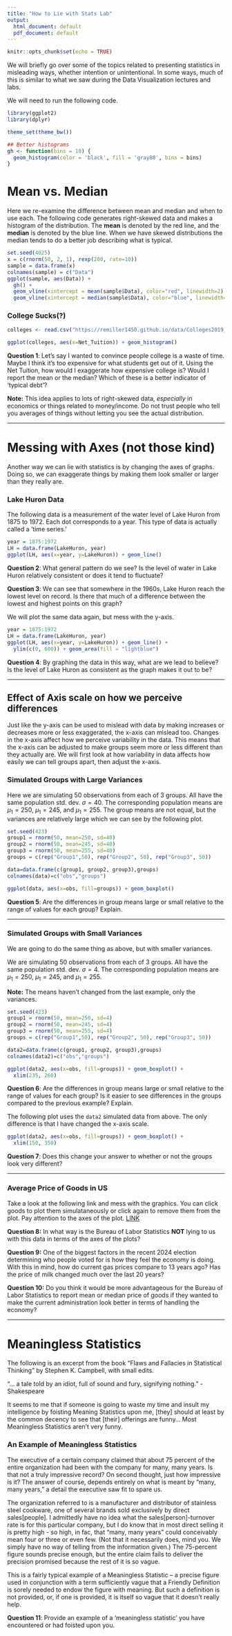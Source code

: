 ---
title: "How to Lie with Stats Lab"
output:
  html_document: default
  pdf_document: default
---

```{r setup, include=FALSE}
knitr::opts_chunk$set(echo = TRUE)
```

We will briefly go over some of the topics related to presenting statistics in misleading ways, whether intention or unintentional. In some ways, much of this is similar to what we saw during the Data Visualization lectures and labs.

We will need to run the following code.

```{r, message=F, warning=F}
library(ggplot2)
library(dplyr)

theme_set(theme_bw())

## Better histograms
gh <- function(bins = 10) {
  geom_histogram(color = 'black', fill = 'gray80', bins = bins)
}
```


# Mean vs. Median

Here we re-examine the difference between mean and median and when to use each. The following code generates right-skewed data and makes a histogram of the distribution. The **mean** is denoted by the red line, and the **median** is denoted by the blue line. When we have skewed distributions the median tends to do a better job describing what is typical.

```{r}
set.seed(4025)
x = c(rnorm(50, 2, 1), rexp(200, rate=10))
sample = data.frame(x)
colnames(sample) = c("Data")
ggplot(sample, aes(Data)) + 
  gh() + 
  geom_vline(xintercept = mean(sample$Data), color="red", linewidth=2) +
  geom_vline(xintercept = median(sample$Data), color="blue", linewidth=2)
```

### College Sucks(?)

```{r, message=F, warning=F}
colleges <- read.csv("https://remiller1450.github.io/data/Colleges2019_Complete.csv")

ggplot(colleges, aes(x=Net_Tuition)) + geom_histogram()
```

**Question 1**: Let's say I wanted to convince people college is a waste of time. Maybe I think it's too expensive for what students get out of it. Using the Net Tuition, how would I exaggerate how expensive college is? Would I report the mean or the median? Which of these is a better indicator of 'typical debt'?

**Note:** This idea applies to lots of right-skewed data, *especially* in economics or things related to money/income. Do not trust people who tell you averages of things without letting you see the actual distribution.

---

# Messing with Axes (not those kind)

Another way we can lie with statistics is by changing the axes of graphs. Doing so, we can exaggerate things by making them look smaller or larger than they really are.

### Lake Huron Data

The following data is a measurement of the water level of Lake Huron from 1875 to 1972. Each dot corresponds to a year. This type of data is actually called a 'time series.'

```{r, message=F, warning=F}
year = 1875:1972
LH = data.frame(LakeHuron, year)
ggplot(LH, aes(x=year, y=LakeHuron)) + geom_line()
```

**Question 2**: What general pattern do we see? Is the level of water in Lake Huron relatively consistent or does it tend to fluctuate?

**Question 3**: We can see that somewhere in the 1960s, Lake Huron reach the lowest level on record. Is there that much of a difference between the lowest and highest points on this graph?

We will plot the same data again, but mess with the y-axis.

```{r, message=F, warning=F}
year = 1875:1972
LH = data.frame(LakeHuron, year)
ggplot(LH, aes(x=year, y=LakeHuron)) + geom_line() +
  ylim(c(0, 600)) + geom_area(fill = "lightblue")
```

**Question 4**: By graphing the data in this way, what are we lead to believe? Is the level of Lake Huron as consistent as the graph makes it out to be?

---

## Effect of Axis scale on how we perceive differences

Just like the y-axis can be used to mislead with data by making increases or decreases more or less exaggerated, the x-axis can mislead too. Changes in the x-axis affect how we perceive variability in the data. This means that the x-axis can be adjusted to make groups seem more or less different than they actually are. We will first look at how variability in data affects how easily we can tell groups apart, then adjust the x-axis.

### Simulated Groups with Large Variances

Here we are simulating 50 observations from each of 3 groups. All have the same population std. dev. $\sigma=40$. The corresponding population means are $\mu_1 = 250$, $\mu_1 = 245$, and $\mu_1 = 255$. The group means are not equal, but the variances are relatively large which we can see by the following plot.

```{r}
set.seed(423)
group1 = rnorm(50, mean=250, sd=40)
group2 = rnorm(50, mean=245, sd=40)
group3 = rnorm(50, mean=255, sd=40)
groups = c(rep("Group1",50), rep("Group2", 50), rep("Group3", 50))

data=data.frame(c(group1, group2, group3),groups)
colnames(data)=c("obs","groups")

ggplot(data, aes(x=obs, fill=groups)) + geom_boxplot()
```

**Question 5**: Are the differences in group means large or small relative to the range of values for each group? Explain.

---

### Simulated Groups with Small Variances

We are going to do the same thing as above, but with smaller variances.

We are simulating 50 observations from each of 3 groups. All have the same population std. dev. $\sigma=4$. The corresponding population means are $\mu_1 = 250$, $\mu_1 = 245$, and $\mu_1 = 255$.

**Note:** The means haven't changed from the last example, only the variances.

```{r}
set.seed(423)
group1 = rnorm(50, mean=250, sd=4)
group2 = rnorm(50, mean=245, sd=4)
group3 = rnorm(50, mean=255, sd=4)
groups = c(rep("Group1",50), rep("Group2", 50), rep("Group3", 50))

data2=data.frame(c(group1, group2, group3),groups)
colnames(data2)=c("obs","groups")

ggplot(data2, aes(x=obs, fill=groups)) + geom_boxplot() +
  xlim(235, 260)
```

**Question 6**: Are the differences in group means large or small relative to the range of values for each group? Is it easier to see differences in the groups compared to the previous example? Explain. 

The following plot uses the `data2` simulated data from above. The only difference is that I have changed the x-axis scale.

```{r}
ggplot(data2, aes(x=obs, fill=groups)) + geom_boxplot() +
  xlim(150, 350)
```

**Question 7**: Does this change your answer to whether or not the groups look very different?

---


### Average Price of Goods in US

Take a look at the following link and mess with the graphics. You can click goods to plot them simulataneously or click again to remove them from the plot. Pay attention to the axes of the plot. [LINK](https://www.bls.gov/charts/consumer-price-index/consumer-price-index-average-price-data.htm)

**Question 8:** In what way is the Bureau of Labor Statistics **NOT** lying to us with this data in terms of the axes of the plots?

**Question 9:** One of the biggest factors in the recent 2024 election determining who people voted for is how they feel the economy is doing. With this in mind, how do current gas prices compare to 13 years ago? Has the price of milk changed much over the last 20 years?

**Question 10:** Do you think it would be more advantageous for the Bureau of Labor Statistics to report mean or median price of goods if they wanted to make the current administration look better in terms of handling the economy? 

---

# Meaningless Statistics

The following is an excerpt from the book "Flaws and Fallacies in Statistical Thinking" by Stephen K. Campbell, with small edits.

"... a tale told by an idiot, full of sound and fury, signifying nothing." - Shakespeare

It seems to me that if someone is going to waste my time and insult my intelligence by foisting Meaning Statistics upon me, [they] should at least by the common decency to see that [their] offerings are funny... Most Meaningless Statistics aren't very funny.

### An Example of Meaningless Statistics

The executive of a certain company claimed that about 75 percent of the entire organization had been with the company for many, many years. Is that not a truly impressive record? On second thought, just how impressive is it? The answer of course, depends entirely on what is meant by "many, many years," a detail the executive saw fit to spare us.

The organization referred to is a manufacturer and distributor of stainless steel cookware, one of several brands sold exclusively by direct sales[people]. I admittedly have no idea what the sales[person]-turnover rate is for this particular company, but I do know that in most direct selling it is pretty high - so high, in fac, that "many, many years" could conceivably mean four or three or even few. (Not that it necessarily does, mind you. We simply have no way of telling from the information given.) The 75-percent figure sounds precise enough, but the entire claim fails to deliver the precision promised because the rest of it is so vague. 

This is a fairly typical example of a Meaningless Statistic -- a precise figure used in conjunction with a term sufficiently vague that a Friendly Definition is sorely needed to endow the figure with meaning. But such a definition is not provided, or, if one is provided, it is itself so vague that it doesn't really help.

**Question 11**: Provide an example of a 'meaningless statistic' you have encountered or had foisted upon you.


<!-- # Variance -->

<!-- The following idea is adapated from the book "Flaws and Fallacies in Statistical Thinking" by Stephen K. Campbell. -->

<!-- Suppose you have a friend who is faced with the terrifying prospect of having to take an introductory statistics course next semester. Let us say that they come to you for advice about which of two professors they should choose -- Professor Friedrichsen or Professor Nolte (note that any following info about myself and Professor Nolte is entirely hypothetical and is just being used to concoct this funny scenario).  -->

<!-- After some questioning, you find out your friend would be happy to pass the course with a B, but doesn't care to do much better than this but would be upset to do worse. Also assume, outlandishly, that the grade is the only thing that matters to your friend. Which professor would you recommend your friend take? Well, in order to answer this you would need to know some idea of how grades are given out in classes taught by these professors. -->

<!-- Suppose you know that the average grade given out for both Professors Friedrichsen and Nolte is a B. Is this enough info to make a recommendation to your friend? No! -->

<!-- Suppose I seldom give a grade that is not a B (in reality this is not true, don't worry), meaning that all of A's, C's, D's, and F's are rare. Further suppose that Professor Nolte rarely gives a grade that is not an A or a C. Which Professor would you recommend your friend take intro stats with? -->
